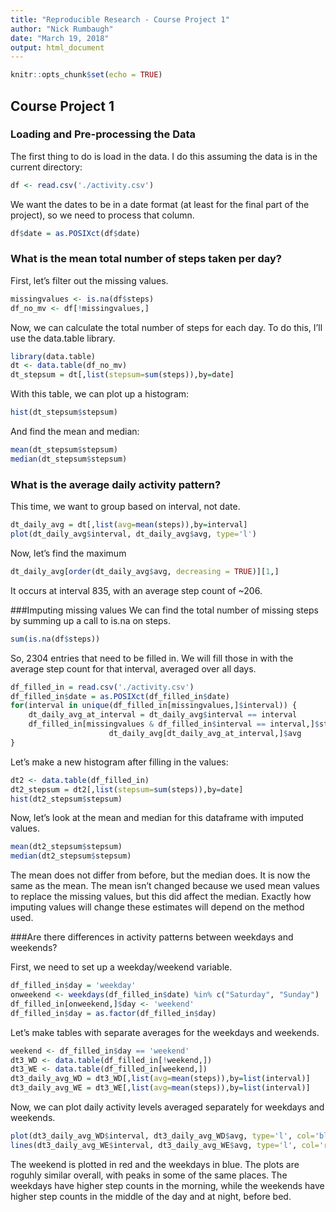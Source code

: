 ```yaml
---
title: "Reproducible Research - Course Project 1"
author: "Nick Rumbaugh"
date: "March 19, 2018"
output: html_document
---
```


```r
knitr::opts_chunk$set(echo = TRUE)
```

## Course Project 1


### Loading and Pre-processing the Data

The first thing to do is load in the data. I do this assuming the data is in the current directory:

```r
df <- read.csv('./activity.csv')
```

We want the dates to be in a date format (at least for the final part of the project), so we need to process that column.
```r
df$date = as.POSIXct(df$date)
```

### What is the mean total number of steps taken per day?

First, let's filter out the missing values.

```r
missingvalues <- is.na(df$steps)
df_no_mv <- df[!missingvalues,]
```

Now, we can calculate the total number of steps for each day. To do this, I'll use the data.table library.
```r
library(data.table)
dt <- data.table(df_no_mv)
dt_stepsum = dt[,list(stepsum=sum(steps)),by=date]
```
With this table, we can plot up a histogram:
```r
hist(dt_stepsum$stepsum)
```
And find the mean and median:
```r
mean(dt_stepsum$stepsum)
median(dt_stepsum$stepsum)
```
### What is the average daily activity pattern?
This time, we want to group based on interval, not date.
```r
dt_daily_avg = dt[,list(avg=mean(steps)),by=interval]
plot(dt_daily_avg$interval, dt_daily_avg$avg, type='l')
```
Now, let's find the maximum 
```r
dt_daily_avg[order(dt_daily_avg$avg, decreasing = TRUE)][1,]
```
It occurs at interval 835, with an average step count of ~206.

###Imputing missing values
We can find the total number of missing steps by summing up a call to is.na on steps.
```r
sum(is.na(df$steps))
```
So, 2304 entries that need to be filled in. We will fill those in with the average step count for that interval, averaged over all days.
```r
df_filled_in = read.csv('./activity.csv')
df_filled_in$date = as.POSIXct(df_filled_in$date)
for(interval in unique(df_filled_in[missingvalues,]$interval)) {
    dt_daily_avg_at_interval = dt_daily_avg$interval == interval
    df_filled_in[missingvalues & df_filled_in$interval == interval,]$steps <- 
                      dt_daily_avg[dt_daily_avg_at_interval,]$avg
}  
```
Let's make a new histogram after filling in the values:
```r
dt2 <- data.table(df_filled_in)
dt2_stepsum = dt2[,list(stepsum=sum(steps)),by=date]
hist(dt2_stepsum$stepsum)
```

  Now, let's look at the mean and median for this dataframe with imputed values.
```r
mean(dt2_stepsum$stepsum)
median(dt2_stepsum$stepsum)
```
The mean does not differ from before, but the median does. It is now the same as the mean. The mean isn't changed because we used mean values to replace the missing values, but this did affect the median. Exactly how imputing values will change these estimates will depend on the method used.

###Are there differences in activity patterns between weekdays and weekends?

First, we need to set up a weekday/weekend variable.
```r
df_filled_in$day = 'weekday'
onweekend <- weekdays(df_filled_in$date) %in% c("Saturday", "Sunday")
df_filled_in[onweekend,]$day <- 'weekend'
df_filled_in$day = as.factor(df_filled_in$day)
```
Let's make tables with separate averages for the weekdays and weekends.
```r
weekend <- df_filled_in$day == 'weekend'
dt3_WD <- data.table(df_filled_in[!weekend,])
dt3_WE <- data.table(df_filled_in[weekend,])
dt3_daily_avg_WD = dt3_WD[,list(avg=mean(steps)),by=list(interval)]
dt3_daily_avg_WE = dt3_WE[,list(avg=mean(steps)),by=list(interval)]
```
Now, we can plot daily activity levels averaged separately for weekdays and weekends.
```r
plot(dt3_daily_avg_WD$interval, dt3_daily_avg_WD$avg, type='l', col='blue')
lines(dt3_daily_avg_WE$interval, dt3_daily_avg_WE$avg, type='l', col='red')
```

  The weekend is plotted in red and the weekdays in blue. The plots are roguhly similar overall, with peaks in some of the same places. The weekdays have higher step counts in the morning, while the weekends have higher step counts in the middle of the day and at night, before bed.